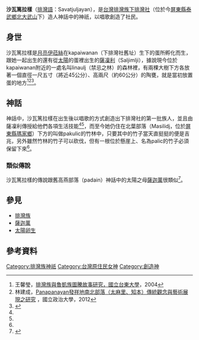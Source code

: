'''沙瓦篤拉樣'''（[[排灣語|排灣語]]：Savatjuljayan），是[[台灣|台灣]][[排灣族|排灣族]][[下排灣社|下排灣社]]（位於今[[屏東縣|屏東縣]][[泰武鄉|泰武鄉]][[北大武山|北大武山]]下）造人神話中的神祇，以唱歌創造了社民。
==身世==
沙瓦篤拉樣是[[月亮|月亮]][[伊菈絲|伊菈絲]]在kapaiwanan（下排灣社舊址）生下的蛋所孵化而生，跟她一起出生的還有從[[太陽|太陽]]的蛋裡出生的[[薩烏麥與薩凜利|薩凜利]]（Saljimlji），據說現今位於kapaiwanan附近的一處名叫linaulj（禁忌之林）的森林裡，有兩棵大樹下方各放著一個直徑一尺五寸（將近45公分）、高兩尺（約60公分）的陶甕，就是當初放置蛋的地方<ref name="排灣族與魯凱族圖騰故事研究">王馨瑩，[http://elib.lib.nttu.edu.tw/theses/Full_Text/ntttc/DSC/93/NTC93-008-5270-N030.pdf 排灣族與魯凱族圖騰故事研究，國立台東大學]，2004</ref><ref name="Panapanayan">林建成，[http://nccur.lib.nccu.edu.tw/retrieve/83363/950401.pdf Panapanayan發祥地南北部落（太麻里、知本）傳統觀念與藝術展現之研究] {{Wayback|url=http://nccur.lib.nccu.edu.tw/retrieve/83363/950401.pdf |date=20191106063809 }}，國立政治大學，2012</ref><ref name="番族慣習調查報告書第五卷排灣族．第一冊">{{cite book|last=|first=|date=2003-10-01|title=番族慣習調查報告書第五卷排灣族．第一冊|url=http://www.smcbook.com.tw/smc/index.php?route=product/product&product_id=14091|location=|publisher=中央研究院民族所|page=|isbn=9789576719721|author=臺灣總督府臨時臺灣舊慣調查會|access-date=2022-01-07|archive-date=2021-02-07|archive-url=https://web.archive.org/web/20210207080541/http://www.smcbook.com.tw/smc/index.php?route=product%2Fproduct&product_id=14091|dead-url=yes}}</ref>。

==神話==
神話中，沙瓦篤拉樣在出生後以唱歌的方式創造出下排灣社的第一批族人，並且由薩凜利傳授給他們各項生活技能<ref name="排灣族與魯凱族圖騰故事研究"/><ref name="Panapanayan"/>，而至今她仍住在北葉部落（Masilidj，位於[[屏東縣|屏東縣]][[瑪家鄉|瑪家鄉]]）下方的叫做pakulic的竹林中，只要其中的竹子當天直挺挺的便是吉兆，另外雖然竹林的竹子可以砍伐，但有一根位於懸崖上、名為palic的竹子必須保留下來<ref name="番族慣習調查報告書第五卷排灣族．第一冊"/>。
===類似傳說===
{{main|薩迦萬}}
沙瓦篤拉樣的傳說跟舊高燕部落（padain）神話中的太陽之母[[薩迦萬|薩迦萬]]很類似<ref>{{cite web |url=https://issuu.com/dorawawa/docs/1203________________________a5|title=來自彩虹故鄉：馬兒部落人文軼事|accessdate=|author=屏東縣三地門鄉馬兒社區發展協會}}</ref>。

==參見==
*[[排灣族|排灣族]]
*[[薩迦萬|薩迦萬]]
*[[太陽卵生|太陽卵生]]
==參考資料==
{{reflist}}


[[Category:排灣族神祇|Category:排灣族神祇]]
[[Category:台灣原住民女神|Category:台灣原住民女神]]
[[Category:創造神|Category:創造神]]
{{Myth-stub}}